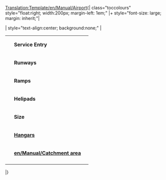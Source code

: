 <noinclude>[[Translation:Template/en/Manual/Airport]]</noinclude>{| class="toccolours" style="float:right; width:200px; margin-left: 1em;"
|+ style="font-size: large; margin: inherit;"|'''{{{Fullname}}}'''

| style="text-align:center; background:none;" |
{| class="toccolours"
|rowspan="7" style="text-align:center; font-size:smaller;"|{{{image}}}
|&nbsp;'''Service Entry''' || {{{Entry}}}
|-
|&nbsp;'''Runways''' || {{{Runways}}}
|-
|&nbsp;'''Ramps''' || {{{Ramps}}}
|-
|&nbsp;'''Helipads''' || {{{Heli}}}
|-
|&nbsp;'''Size''' || {{{size}}}
|-
|&nbsp;'''[[en/Manual/Depots|Hangars]]''' || {{{hangars}}}
|-
|&nbsp;'''[[en/Manual/Catchment area]]''' || {{{catchment}}}
|-
|}

|}